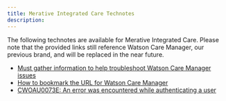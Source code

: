 ```yaml
---
title: Merative Integrated Care Technotes
description: 
---
```


<PageDescription>

The following technotes are available for Merative Integrated Care. Please note that the provided links still reference Watson Care Manager, our previous brand, and will be replaced in the near future. 

</PageDescription>

* [Must gather information to help troubleshoot Watson Care Manager issues](https://www.merative.com/support/integrated-care/troubleshooting/mustgather-information-to-help-with-troubleshooting-issues)
* [How to bookmark the URL for Watson Care Manager](https://www.merative.com/support/integrated-care/how-to/how-to-bookmark-the-url)
* [CWOAU0073E: An error was encountered while authenticating a user](https://www.merative.com/support/integrated-care/troubleshooting/cwoau0073e-an-error-was-encountered-while-authenticating-a-user-please-try-authenticating-again-or-contact-the-site-administrator-if-the-problem-persists)
